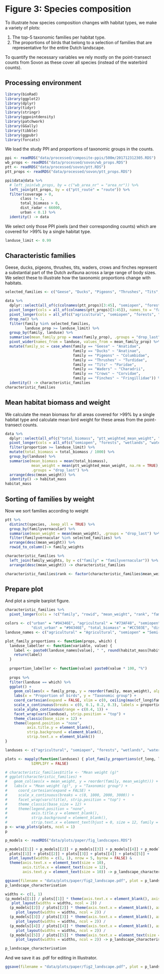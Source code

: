 # Figure 3: Species composition

To illustrate how species composition changes with habitat types, we make a variety of plots:

1. The top-5 taxonomic families per habitat type.
1. The proportions of birds that belong to a selection of families that are representative for the entire Dutch landscape.

To quantify the necessary variables we rely mostly on the point-transect counts from Sovon as these cover all species (instead of the waterbird counts).

## Processing environment

```r
library(bioRad)
library(ggplot2)
library(dplyr)
library(tidyr)
library(stringr)
library(ggpointdensity)
library(patchwork)
library(GGally)
library(tibble)
library(ggpubr)
library(forcats)
```

We load the study PPI and proportions of taxonomic groups in the counts.

```r
ppi <- readRDS("data/processed/composite-ppis/500m/201712312305.RDS")
wb_props <- readRDS("data/processed/sovon/wb_props.RDS")
ptt <- readRDS("data/processed/sovon/ptt.RDS")
ptt_props <- readRDS("data/processed/sovon/ptt_props.RDS")

ppi$data@data %>%
  # left_join(wb_props, by = c("wb_area_nr" = "area_nr")) %>%
  left_join(ptt_props, by = c("ptt_route" = "route")) %>%
  filter(coverage > 0,
       class != 1,
       total_biomass > 0,
       dist_radar < 66000,
       urban < 0.1) %>%
  identity() -> data
```

We select only those PPI pixels (and their corresponding counts) which are covered for >99% by a single habitat type.

```r
landuse_limit <- 0.99
```

## Characteristic families

Geese, ducks, pigeons, thrushes, tits, waders, crows and finches represent a substantial part of the Dutch avifauna across a large range of body sizes. We select these to illustrate how the taxonomic proportions change with habitats.

```r
selected_families <- c("Geese", "Ducks", "Pigeons", "Thrushes", "Tits", "Waders", "Crows", "Finches")

data %>%
  dplyr::select(all_of(c(colnames(ptt_props)[3:45], "semiopen", "forests", "wetlands", "waterbodies", "agricultural"))) %>%
  pivot_longer(cols = all_of(colnames(ptt_props)[3:45]), names_to = "family", values_to = "family_prop") %>%
  pivot_longer(cols = all_of(c("agricultural", "semiopen", "forests", "wetlands", "waterbodies")), names_to = "landuse", values_to = "landuse_prop") %>%
  drop_na() %>%
  filter(family %in% selected_families,
         landuse_prop >= landuse_limit) %>%
  group_by(family, landuse) %>%
  summarise(mean_family_prop = mean(family_prop), .groups = "drop_last") %>%
  pivot_wider(names_from = landuse, values_from = mean_family_prop) %>%
  mutate(family_sc = case_when(family == "Geese" ~ "Anatidae",
                               family == "Ducks" ~ "Anatinae",
                               family == "Pigeons" ~ "Columbidae", 
                               family == "Thrushes" ~ "Turdidae",
                               family == "Tits" ~ "Paridae",
                               family == "Waders" ~ "Charadrii",
                               family == "Crows" ~ "Corvidae",
                               family == "Finches" ~ "Fringillidae")) %>%
  identity() -> characteristic_families
characteristic_families
```

## Mean habitat biomass and weight

We calculate the mean biomass for all areas covered for >99% by a single habitat type and calculate mean bird weight for these areas from the point-transect counts.

```r
data %>%
  dplyr::select(all_of(c("total_biomass", "ptt_weighted_mean_weight", "semiopen", "forests", "wetlands", "waterbodies", "agricultural"))) %>%
  pivot_longer(cols = all_of(c("semiopen", "forests", "wetlands", "waterbodies", "agricultural")), names_to = "landuse", values_to = "proportion") %>%
  filter(proportion >= landuse_limit) %>%
  mutate(total_biomass = total_biomass / 1000) %>%
  group_by(landuse) %>%
  summarise(mean_biomass = mean(total_biomass),
            mean_weight = mean(ptt_weighted_mean_weight, na.rm = TRUE),
            .groups = "drop_last") %>%
  arrange(desc(mean_weight)) %>%
  identity() -> habitat_mass
habitat_mass
```

## Sorting of families by weight

Now we sort families according to weight

```r
ptt %>%
  distinct(species, .keep_all = TRUE) %>%
  group_by(familyvernacular) %>%
  summarise(mean_weight = mean(mean_weight), .groups = "drop_last") %>%
  filter(familyvernacular %in% selected_families) %>%
  arrange(desc(mean_weight)) %>%
  rowid_to_column()-> family_weights

characteristic_families %>%
  left_join(family_weights, by = c("family" = "familyvernacular")) %>%
  arrange(desc(mean_weight)) -> characteristic_families

characteristic_families$rank <- factor(characteristic_families$mean_weight, ordered = TRUE, levels = characteristic_families$mean_weight)
```

## Prepare plot

And plot a simple barplot figure.

```r
characteristic_families %>%
  pivot_longer(cols = !c("family", "rowid", "mean_weight", "rank", "family_sc"), names_to = "landuse", values_to = "family_prop") -> cf_long

colors <- c("urban" = "#94346E", "agricultural" = "#73AF48", "semiopen" = "#EDAD08", "forests" = "#0F8554", "wetlands" = "#38A6A5", "waterbodies" = "#1D6996",
            "dist_urban" = "#94346E", "total_biomass" = "#CC503E", "dist_radar" = "#666666")
landuse_names <- c("agricultural" = "Agricultural", "semiopen" = "Semi-open", "forests" = "Forests", "wetlands" = "Wetlands", "waterbodies" = "Water bodies")

plot_family_proportions <- function(props, which) {
  landuse_labeller <- function(variable, value) {
    label <- paste0(landuse_names[value], " ", round(habitat_mass[habitat_mass$landuse == which, ]$mean_weight, digits = 0), "g")
    return(label)
  }
  
  proportion_labeller <- function(value) paste0(value * 100, "%")
  
  props %>%
  filter(landuse == which) %>%
  ggplot() +
    geom_col(aes(x = family_prop, y = reorder(family, mean_weight), alpha = family_prop), fill = colors[which]) +
    labs(x = "Proportion of birds", y = "Taxonomic group") +
    coord_cartesian(expand = FALSE, xlim = c(0, ceiling(max(cf_long$family_prop) * 100) / 100)) +
    scale_x_continuous(breaks = c(0, 0.1, 0.2, 0.3), labels = proportion_labeller) +
    scale_alpha_continuous(range = c(0.4, 1)) +
    facet_wrap(vars(landuse), strip.position = "top") +
    theme_classic(base_size = 12) +
    theme(legend.position = "none",
          axis.title.y = element_blank(),
          strip.background = element_blank(),
          strip.text.x = element_blank())
}

landuses <- c("agricultural", "semiopen", "forests", "wetlands", "waterbodies")  # Same order as model outputs

plots <- mapply(function(landuses) { plot_family_proportions(cf_long, landuses) }, landuses = landuses,
            SIMPLIFY = FALSE)

# characteristic_families$title <- "Mean weight (g)"
# ggplot(characteristic_families) +
#   geom_col(aes(x = mean_weight, y = reorder(family, mean_weight))) +
#   labs(x = "Mean weight (g)", y = "Taxonomic group") +
#     coord_cartesian(expand = FALSE) +
#     scale_x_continuous(breaks = c(0, 1000, 2000, 3000)) +
#     facet_wrap(vars(title), strip.position = "top") +
#     theme_classic(base_size = 12) +
#     theme(legend.position = "none",
#           axis.title.y = element_blank(),
#           strip.background = element_blank(),
#           strip.text.x = element_text(hjust = 0, size = 12, family = "Helvetica", face = "bold")) -> plots[[6]]
p <- wrap_plots(plots, ncol = 1)
p
```
```r
p_models <- readRDS("data/plots/paper/fig_landscapes.RDS")

p_models[[1]] + p_models[[2]] + p_models[[3]] + p_models[[4]] + p_models[[5]] +
  plots[[1]] + plots[[2]] + plots[[3]] + plots[[4]] + plots[[5]] +
  plot_layout(widths = c(1, 1), nrow = 5, byrow = FALSE) & 
  theme(axis.text.x = element_text(size = 10),
        axis.title.x = element_text(size = 12),
        axis.text.y = element_text(size = 10)) -> p_landscape_characterisation

ggsave(filename = "data/plots/paper/fig2_landscape.pdf", plot = p_landscape_characterisation, width = 14, height = 25, dpi = 300, units = "cm")
p_landscape_characterisation
```

```r
widths <- c(1, 1)
(p_models[[1]] / plots[[1]] * theme(axis.text.x = element_blank(), axis.title.x = element_blank(), axis.text.y = element_text(size = 10)) +
   plot_layout(widths = widths, ncol = 2)) /
  (p_models[[2]] / plots[[2]] * theme(axis.text.x = element_blank(), axis.title.x = element_blank(), axis.text.y = element_text(size = 10)) +
     plot_layout(widths = widths, ncol = 2)) /
  (p_models[[3]] / plots[[3]] * theme(axis.text.x = element_blank(), axis.title.x = element_blank(), axis.text.y = element_text(size = 10)) +
     plot_layout(widths = widths, ncol = 2)) /
  (p_models[[4]] / plots[[4]] * theme(axis.text.x = element_blank(), axis.title.x = element_blank(), axis.text.y = element_text(size = 10)) +
     plot_layout(widths = widths, ncol = 2)) / 
  (p_models[[5]] / plots[[5]] * theme(axis.text.x = element_text(size = 10), axis.title.x = element_text(size = 12), axis.text.y = element_text(size = 10)) +
     plot_layout(widths = widths, ncol = 2)) -> p_landscape_characterisation

p_landscape_characterisation
```

And we save it as .pdf for editing in Illustrator.

```r
ggsave(filename = "data/plots/paper/fig2_landscape.pdf", plot = p_landscape_characterisation, width = 14, height = 25, dpi = 300, units = "cm")
```
